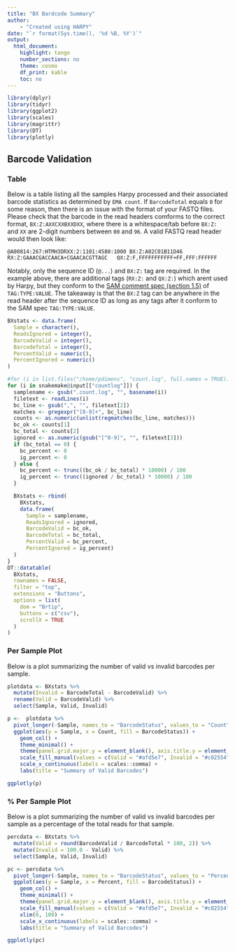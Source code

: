 ```yaml
---
title: "BX Bardcode Summary"
author:
    - "Created using HARPY"
date: "`r format(Sys.time(), '%d %B, %Y')`"
output:
  html_document:
    highlight: tango
    number_sections: no
    theme: cosmo
    df_print: kable
    toc: no
---
```

  
```r
library(dplyr)
library(tidyr)
library(ggplot2)
library(scales)
library(magrittr)
library(DT)
library(plotly)
```
## Barcode Validation {.tabset}
### Table
Below is a table listing all the samples Harpy processed and their associated barcode statistics as
determined by `EMA count`. If `BarcodeTotal` equals `0` for some reason, then there is an issue
with the format of your FASTQ files. Please check that the barcode in the read headers comforms 
to the correct format, `BX:Z:AXXCXXBXXDXX`, where there is a whitespace/tab before `BX:Z:` and `XX` are
2-digit numbers between `00` and `96`. A valid FASTQ read header would then look like:
```
@A00814:267:HTMH3DRXX:2:1101:4580:1000 BX:Z:A02C01B11D46        RX:Z:GAAACGACCAACA+CGAACACGTTAGC   QX:Z:F,FFFFFFFFFFF+FF,FFF:FFFFFF
```
Notably, only the sequence ID (`@...`) and `BX:Z:` tag are required. In the example above, there are additional tags 
(`RX:Z:` and `QX:Z:`) which arent used by Harpy, but they conform to the 
[SAM comment spec (section 1.5)](https://samtools.github.io/hts-specs/SAMv1.pdf) of `TAG:TYPE:VALUE`. The takeaway 
is that the `BX:Z` tag can be anywhere in the read header after the sequence ID as long as any tags after it conform to the SAM spec `TAG:TYPE:VALUE`. 


```r
BXstats <- data.frame(
  Sample = character(),
  ReadsIgnored = integer(),
  BarcodeValid = integer(),
  BarcodeTotal = integer(),
  PercentValid = numeric(),
  PercentIgnored = numeric()
)

#for (i in list.files("/home/pdimens", "count.log", full.names = TRUE)) {
for (i in snakemake@input[["countlog"]]) {
  samplename <- gsub(".count.log", "", basename(i))
  filetext <- readLines(i)
  bc_line <- gsub(",", "", filetext[2])
  matches <- gregexpr("[0-9]+", bc_line)
  counts <- as.numeric(unlist(regmatches(bc_line, matches)))
  bc_ok <- counts[1]
  bc_total <- counts[2]
  ignored <- as.numeric(gsub("[^0-9]", "", filetext[3]))
  if (bc_total == 0) {
    bc_percent <- 0
    ig_percent <- 0
  } else {
    bc_percent <- trunc((bc_ok / bc_total) * 10000) / 100
    ig_percent <- trunc((ignored / bc_total) * 10000) / 100
  }

  BXstats <- rbind(
    BXstats,
    data.frame(
      Sample = samplename,
      ReadsIgnored = ignored,
      BarcodeValid = bc_ok,
      BarcodeTotal = bc_total,
      PercentValid = bc_percent,
      PercentIgnored = ig_percent)
  )
}
DT::datatable(
  BXstats,
  rownames = FALSE,
  filter = "top",
  extensions = "Buttons",
  options = list(
    dom = "Brtip",
    buttons = c("csv"),
    scrollX = TRUE
  )
)
```

### Per Sample Plot
Below is a plot summarizing the number of valid vs invalid barcodes per sample.

```r
plotdata <- BXstats %>%
  mutate(Invalid = BarcodeTotal - BarcodeValid) %>%
  rename(Valid = BarcodeValid) %>%
  select(Sample, Valid, Invalid)
```

```r
p <-  plotdata %>%
  pivot_longer(-Sample, names_to = "BarcodeStatus", values_to = "Count")
  ggplot(aes(y = Sample, x = Count, fill = BarcodeStatus)) +
    geom_col() +
    theme_minimal() +
    theme(panel.grid.major.y = element_blank(), axis.title.y = element_blank()) +
    scale_fill_manual(values = c(Valid = "#afd5e7", Invalid = "#c02554")) +
    scale_x_continuous(labels = scales::comma) +
    labs(title = "Summary of Valid Barcodes")

ggplotly(p)
```

### % Per Sample Plot
Below is a plot summarizing the number of valid vs invalid barcodes per sample as a percentage
of the total reads for that sample.

```r
percdata <- BXstats %>%
  mutate(Valid = round(BarcodeValid / BarcodeTotal * 100, 2)) %>%
  mutate(Invalid = 100.0 - Valid) %>%
  select(Sample, Valid, Invalid)

pc <- percdata %>%
  pivot_longer(-Sample, names_to = "BarcodeStatus", values_to = "Percent") %>%
  ggplot(aes(y = Sample, x = Percent, fill = BarcodeStatus)) +
    geom_col() +
    theme_minimal() +
    theme(panel.grid.major.y = element_blank(), axis.title.y = element_blank()) +
    scale_fill_manual(values = c(Valid = "#afd5e7", Invalid = "#c02554")) +
    xlim(0, 100) +
    scale_x_continuous(labels = scales::comma) +
    labs(title = "Summary of Valid Barcodes")

ggplotly(pc)

```
